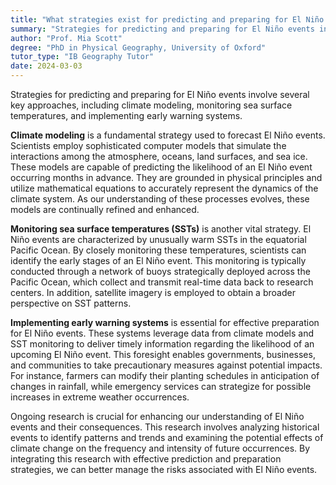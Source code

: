 ```yaml
---
title: "What strategies exist for predicting and preparing for El Niño events?"
summary: "Strategies for predicting and preparing for El Niño events include climate modelling, monitoring sea surface temperatures, and implementing early warning systems."
author: "Prof. Mia Scott"
degree: "PhD in Physical Geography, University of Oxford"
tutor_type: "IB Geography Tutor"
date: 2024-03-03
---
```


Strategies for predicting and preparing for El Niño events involve several key approaches, including climate modeling, monitoring sea surface temperatures, and implementing early warning systems.

**Climate modeling** is a fundamental strategy used to forecast El Niño events. Scientists employ sophisticated computer models that simulate the interactions among the atmosphere, oceans, land surfaces, and sea ice. These models are capable of predicting the likelihood of an El Niño event occurring months in advance. They are grounded in physical principles and utilize mathematical equations to accurately represent the dynamics of the climate system. As our understanding of these processes evolves, these models are continually refined and enhanced.

**Monitoring sea surface temperatures (SSTs)** is another vital strategy. El Niño events are characterized by unusually warm SSTs in the equatorial Pacific Ocean. By closely monitoring these temperatures, scientists can identify the early stages of an El Niño event. This monitoring is typically conducted through a network of buoys strategically deployed across the Pacific Ocean, which collect and transmit real-time data back to research centers. In addition, satellite imagery is employed to obtain a broader perspective on SST patterns.

**Implementing early warning systems** is essential for effective preparation for El Niño events. These systems leverage data from climate models and SST monitoring to deliver timely information regarding the likelihood of an upcoming El Niño event. This foresight enables governments, businesses, and communities to take precautionary measures against potential impacts. For instance, farmers can modify their planting schedules in anticipation of changes in rainfall, while emergency services can strategize for possible increases in extreme weather occurrences.

Ongoing research is crucial for enhancing our understanding of El Niño events and their consequences. This research involves analyzing historical events to identify patterns and trends and examining the potential effects of climate change on the frequency and intensity of future occurrences. By integrating this research with effective prediction and preparation strategies, we can better manage the risks associated with El Niño events.
    